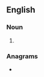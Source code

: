 {{also|springwater|spring-water}}

==English==

===Noun===
{{en-noun|~}}

# {{alternative form of|springwater|lang=en}}

===Anagrams===
* {{l|en|tiger prawns}}